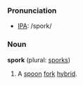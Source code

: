 === Pronunciation ===
*[[w:IPA|IPA]]: /spork/

=== Noun ===
'''spork''' (plural: [[sporks]])

# A [[spoon]] [[fork]] [[hybrid]].